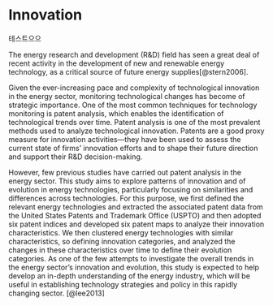 # Innovation

테스트으으

The energy research and development (R&D) field has seen a great deal of recent activity in the development of new and renewable energy technology, as a critical source of future energy supplies[@stern2006].

Given the ever-increasing pace and complexity of technological innovation in the energy sector, monitoring technological changes has become of strategic importance. One of the most common techniques for technology monitoring is patent analysis, which enables the identification of technological trends over time. Patent analysis is one of the most prevalent methods used to analyze technological innovation. Patents are a good proxy measure for innovation activities---they have been used to assess the current state of firms' innovation efforts and to shape their future direction and support their R&D decision-making.

However, few previous studies have carried out patent analysis in the energy sector. This study aims to explore patterns of innovation and of evolution in energy technologies, particularly focusing on similarities and differences across technologies. For this purpose, we first defined the relevant energy technologies and extracted the associated patent data from the United States Patents and Trademark Office (USPTO) and then adopted six patent indices and developed six patent maps to analyze their innovation characteristics. We then clustered energy technologies with similar characteristics, so defining innovation categories, and analyzed the changes in these characteristics over time to define their evolution categories. As one of the few attempts to investigate the overall trends in the energy sector's innovation and evolution, this study is expected to help develop an in-depth understanding of the energy industry, which will be useful in establishing technology strategies and policy in this rapidly changing sector. [@lee2013]
